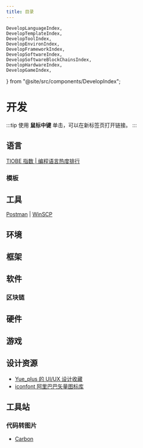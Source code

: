 ```yaml
---
title: 目录
---
```


    DevelopLanguageIndex,
    DevelopTemplateIndex,
    DevelopToolIndex,
    DevelopEnvironIndex,
    DevelopFrameworkIndex,
    DevelopSoftwareIndex,
    DevelopSoftwareBlockChainsIndex,
    DevelopHardwareIndex,
    DevelopGameIndex,
} from "@site/src/components/DevelopIndex";

# 开发

:::tip
使用 **鼠标中键** 单击，可以在新标签页打开链接。
:::

## 语言

<DevelopLanguageIndex />

[TIOBE 指数 | 编程语言热度排行](https://www.tiobe.com/tiobe-index/)

### 模板

<DevelopTemplateIndex />

## 工具

<DevelopToolIndex />

[Postman](https://www.postman.com/)
| [WinSCP](https://winscp.net/eng/docs/lang:chs)

## 环境

<DevelopEnvironIndex />

## 框架

<DevelopFrameworkIndex />

## 软件

<DevelopSoftwareIndex />

### 区块链

<DevelopSoftwareBlockChainsIndex />

## 硬件

<DevelopHardwareIndex />

## 游戏

<DevelopGameIndex />

## 设计资源

- [Yue_plus 的 UI/UX 设计收藏](https://yue-plus.github.io/UIUXDesignCollection/)
- [iconfont 阿里巴巴矢量图标库](https://www.iconfont.cn/)

## 工具站

### 代码转图片

- [Carbon](https://carbon.now.sh/)
